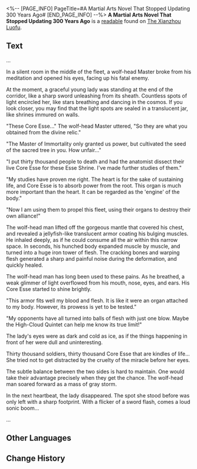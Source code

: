 <%-- [PAGE_INFO]
PageTitle=#A Martial Arts Novel That Stopped Updating 300 Years Ago#
[END_PAGE_INFO] --%>
{{Readable Infobox
|id           = 203
|partIds      = 190427
|title        = 
|image        = Item Xianzhou Parchment.png
|world        = The Xianzhou Luofu
|parts        = 1
|author       = <!--to be added-->
|description  = A serialized martial arts novel that was once all the hype in the Xianzhou. What a shame that it hasn't been updated for a long time.
|part1        = A Martial Arts Novel That Stopped Updating 300 Years Ago
|source1      = {{cx|Source missing}}
|characters   = Yaoshi
|factions     = 
}}
'''A Martial Arts Novel That Stopped Updating 300 Years Ago''' is a [[readable]] found on [[The Xianzhou Luofu]].
<!--
==Location==
{{Map Embed|<map name>|<marker id>}}
-->
==Text==
...

In a silent room in the middle of the fleet, a wolf-head Master broke from his meditation and opened his eyes, facing up his fatal enemy.

At the moment, a graceful young lady was standing at the end of the corridor, like a sharp sword unleashing from its sheath. Countless spots of light encircled her, like stars breathing and dancing in the cosmos. If you look closer, you may find that the light spots are sealed in a translucent jar, like shrines immured on walls.

"These Core Esse..." The wolf-head Master uttered, "So they are what you obtained from the divine relic."

"The Master of Immortality only granted us power, but cultivated the seed of the sacred tree in you. How unfair..."

"I put thirty thousand people to death and had the anatomist dissect their live Core Esse for these Esse Shrine. I've made further studies of them."

"My studies have proven me right. The heart is for the sake of sustaining life, and Core Esse is to absorb power from the root. This organ is much more important than the heart. It can be regarded as the 'engine' of the body."

"Now I am using them to propel this fleet, using their organs to destroy their own alliance!"

The wolf-head man lifted off the gorgeous mantle that covered his chest, and revealed a jellyfish-like translucent armor coating his bulging muscles. He inhaled deeply, as if he could consume all the air within this narrow space. In seconds, his hunched body expanded muscle by muscle, and turned into a huge iron tower of flesh. The cracking bones and warping flesh generated a sharp and painful noise during the deformation, and quickly healed.

The wolf-head man has long been used to these pains. As he breathed, a weak glimmer of light overflowed from his mouth, nose, eyes, and ears. His Core Esse started to shine brightly.

"This armor fits well my blood and flesh. It is like it were an organ attached to my body. However, its prowess is yet to be tested."

"My opponents have all turned into balls of flesh with just one blow. Maybe the High-Cloud Quintet can help me know its true limit!"

The lady's eyes were as dark and cold as ice, as if the things happening in front of her were dull and uninteresting.

Thirty thousand soldiers, thirty thousand Core Esse that are kindles of life... She tried not to get distracted by the cruelty of the miracle before her eyes.

The subtle balance between the two sides is hard to maintain. One would take their advantage precisely when they get the chance. The wolf-head man soared forward as a mass of gray storm.

In the next heartbeat, the lady disappeared. The spot she stood before was only left with a sharp footprint. With a flicker of a sword flash, comes a loud sonic boom...

...

<!--
==Trivia==
* 
-->
==Other Languages==
{{Other Languages
|en   = A Martial Arts Novel That Stopped Updating 300 Years Ago
|zhs  = 三百年前断更的武侠小说
|zht  = 三百年前停載的武俠小說
|ja   = 300年前に連載が休止した武侠小説
|ko   = 300년 전 연재가 중단된 무협 소설
|es   = Novela de artes marciales que lleva 300 años sin actualizarse
|fr   = Roman d'arts martiaux qui a cessé d'être mis à jour il y a 300 ans
|ru   = Новелла о боевых искусствах, которая не издавалась триста лет
|th   = นิยายศิลปะการต่อสู้ที่ไม่อัปเดตมาตั้งแต่สามร้อยปีก่อน
|vi   = Tiểu Thuyết Võ Hiệp Đã Dừng Ra Chương Mới Từ 300 Năm Trước
|de   = Seit 300 Jahren nicht mehr aktualisierter Actionroman
|id   = Novel Seni Bela Diri yang Berhenti Update 300 Tahun Lalu
|pt   = Livro de Artes Marciais que Deixou de Ser Atualizado Há 300 Anos
}}

==Change History==
{{Change History|1.1}}